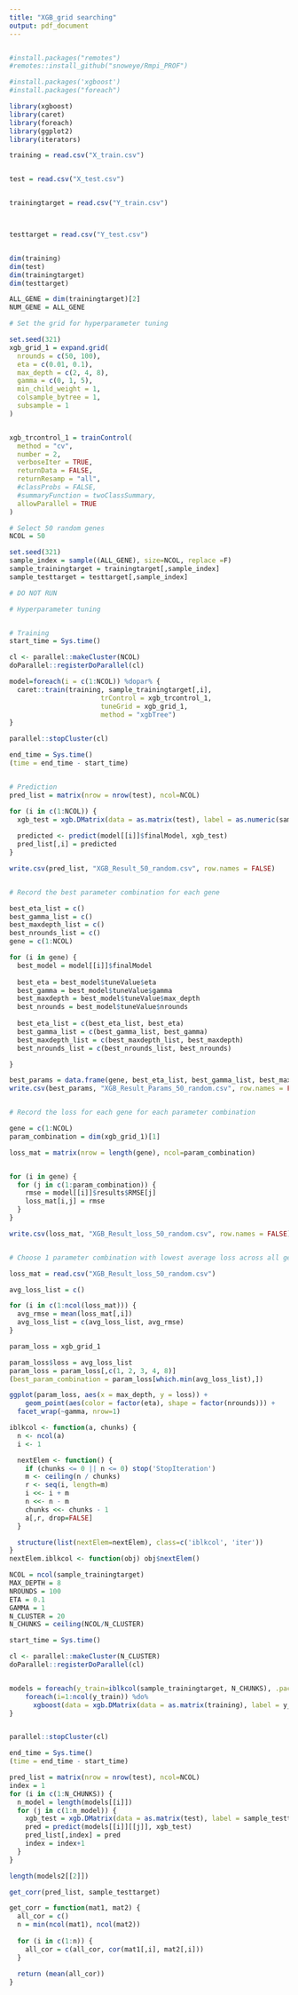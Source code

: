 ```yaml
---
title: "XGB_grid searching"
output: pdf_document
---
```


```r

```


```r
#install.packages("remotes")
#remotes::install_github("snoweye/Rmpi_PROF")
```
```r

#install.packages('xgboost') 
#install.packages("foreach")

library(xgboost)
library(caret)
library(foreach)
library(ggplot2)
library(iterators)
```


```r
training = read.csv("X_train.csv")


test = read.csv("X_test.csv")


trainingtarget = read.csv("Y_train.csv")



testtarget = read.csv("Y_test.csv")


dim(training)
dim(test)
dim(trainingtarget)
dim(testtarget)
```

```r

ALL_GENE = dim(trainingtarget)[2]
NUM_GENE = ALL_GENE
```


```r
# Set the grid for hyperparameter tuning

set.seed(321)
xgb_grid_1 = expand.grid(
  nrounds = c(50, 100),
  eta = c(0.01, 0.1),
  max_depth = c(2, 4, 8),
  gamma = c(0, 1, 5),
  min_child_weight = 1, 
  colsample_bytree = 1,
  subsample = 1
)


xgb_trcontrol_1 = trainControl(
  method = "cv",
  number = 2,
  verboseIter = TRUE,
  returnData = FALSE,
  returnResamp = "all",
  #classProbs = FALSE,
  #summaryFunction = twoClassSummary,
  allowParallel = TRUE
)
```


```r
# Select 50 random genes
NCOL = 50

set.seed(321)
sample_index = sample((ALL_GENE), size=NCOL, replace =F)
sample_trainingtarget = trainingtarget[,sample_index]
sample_testtarget = testtarget[,sample_index]


```

```r
# DO NOT RUN

# Hyperparameter tuning


# Training
start_time = Sys.time()

cl <- parallel::makeCluster(NCOL)
doParallel::registerDoParallel(cl)

model=foreach(i = c(1:NCOL)) %dopar% {
  caret::train(training, sample_trainingtarget[,i],
                       trControl = xgb_trcontrol_1,
                       tuneGrid = xgb_grid_1,
                       method = "xgbTree")
}

parallel::stopCluster(cl)

end_time = Sys.time()
(time = end_time - start_time)


# Prediction
pred_list = matrix(nrow = nrow(test), ncol=NCOL)

for (i in c(1:NCOL)) {
  xgb_test = xgb.DMatrix(data = as.matrix(test), label = as.numeric(sample_testtarget[,i]))
  
  predicted <- predict(model[[i]]$finalModel, xgb_test)
  pred_list[,i] = predicted
}

write.csv(pred_list, "XGB_Result_50_random.csv", row.names = FALSE)


# Record the best parameter combination for each gene

best_eta_list = c()
best_gamma_list = c()
best_maxdepth_list = c()
best_nrounds_list = c()
gene = c(1:NCOL)

for (i in gene) {
  best_model = model[[i]]$finalModel
  
  best_eta = best_model$tuneValue$eta
  best_gamma = best_model$tuneValue$gamma
  best_maxdepth = best_model$tuneValue$max_depth
  best_nrounds = best_model$tuneValue$nrounds
  
  best_eta_list = c(best_eta_list, best_eta)
  best_gamma_list = c(best_gamma_list, best_gamma)
  best_maxdepth_list = c(best_maxdepth_list, best_maxdepth)
  best_nrounds_list = c(best_nrounds_list, best_nrounds)

}

best_params = data.frame(gene, best_eta_list, best_gamma_list, best_maxdepth_list, best_nrounds_list)
write.csv(best_params, "XGB_Result_Params_50_random.csv", row.names = FALSE)


# Record the loss for each gene for each parameter combination

gene = c(1:NCOL)
param_combination = dim(xgb_grid_1)[1]

loss_mat = matrix(nrow = length(gene), ncol=param_combination)


for (i in gene) {
  for (j in c(1:param_combination)) {
    rmse = model[[i]]$results$RMSE[j]
    loss_mat[i,j] = rmse
  }
}

write.csv(loss_mat, "XGB_Result_loss_50_random.csv", row.names = FALSE)
```



```r

```


```r
# Choose 1 parameter combination with lowest average loss across all genes

loss_mat = read.csv("XGB_Result_loss_50_random.csv")

avg_loss_list = c()

for (i in c(1:ncol(loss_mat))) {
  avg_rmse = mean(loss_mat[,i])
  avg_loss_list = c(avg_loss_list, avg_rmse)
}

param_loss = xgb_grid_1

param_loss$loss = avg_loss_list
param_loss = param_loss[,c(1, 2, 3, 4, 8)]
(best_param_combination = param_loss[which.min(avg_loss_list),])

```
```r
ggplot(param_loss, aes(x = max_depth, y = loss)) +
    geom_point(aes(color = factor(eta), shape = factor(nrounds))) +
  facet_wrap(~gamma, nrow=1)
```





```r
iblkcol <- function(a, chunks) {
  n <- ncol(a)
  i <- 1

  nextElem <- function() {
    if (chunks <= 0 || n <= 0) stop('StopIteration')
    m <- ceiling(n / chunks)
    r <- seq(i, length=m)
    i <<- i + m
    n <<- n - m
    chunks <<- chunks - 1
    a[,r, drop=FALSE]
  }

  structure(list(nextElem=nextElem), class=c('iblkcol', 'iter'))
}
nextElem.iblkcol <- function(obj) obj$nextElem()
```


```r
NCOL = ncol(sample_trainingtarget)
MAX_DEPTH = 8
NROUNDS = 100
ETA = 0.1
GAMMA = 1
N_CLUSTER = 20
N_CHUNKS = ceiling(NCOL/N_CLUSTER)
```


```r
start_time = Sys.time()

cl <- parallel::makeCluster(N_CLUSTER)
doParallel::registerDoParallel(cl)


models = foreach(y_train=iblkcol(sample_trainingtarget, N_CHUNKS), .packages=c('foreach','xgboost')) %dopar% {
    foreach(i=1:ncol(y_train)) %do% 
      xgboost(data = xgb.DMatrix(data = as.matrix(training), label = y_train[,i]), max.depth = MAX_DEPTH, nrounds = NROUNDS, eta = ETA, gamma = GAMMA)
}


parallel::stopCluster(cl)

end_time = Sys.time()
(time = end_time - start_time)

```





```r
pred_list = matrix(nrow = nrow(test), ncol=NCOL)
index = 1
for (i in c(1:N_CHUNKS)) {
  n_model = length(models[[i]])
  for (j in c(1:n_model)) {
    xgb_test = xgb.DMatrix(data = as.matrix(test), label = sample_testtarget[,index])
    pred = predict(models[[i]][[j]], xgb_test)
    pred_list[,index] = pred
    index = index+1
  }
}
```


```r
length(models2[[2]])
```

```r
get_corr(pred_list, sample_testtarget)
```



```r
get_corr = function(mat1, mat2) {
  all_cor = c()
  n = min(ncol(mat1), ncol(mat2))
  
  for (i in c(1:n)) {
    all_cor = c(all_cor, cor(mat1[,i], mat2[,i]))
  }
  
  return (mean(all_cor))
}
```



































